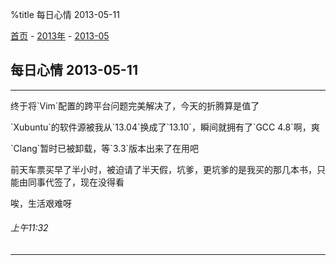 %title 每日心情 2013-05-11

[[../../../index|首页]] - [[../index|2013年]] - [[index|2013-05]]
==每日心情 2013-05-11==
----
终于将`Vim`配置的跨平台问题完美解决了，今天的折腾算是值了

`Xubuntu`的软件源被我从`13.04`换成了`13.10`，瞬间就拥有了`GCC 4.8`啊，爽

`Clang`暂时已被卸载，等`3.3`版本出来了在用吧

前天车票买早了半小时，被迫请了半天假，坑爹，更坑爹的是我买的那几本书，只能由同事代签了，现在没得看

唉，生活艰难呀
======上午11:32======
----
